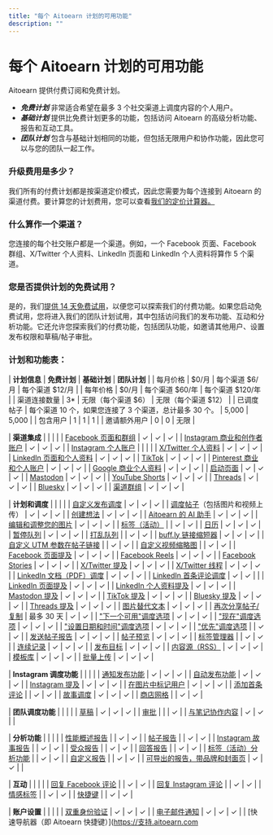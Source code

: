 ```yaml
---
title: "每个 Aitoearn 计划的可用功能"
description: ""
---
```


<UpdatedAt />


# 每个 Aitoearn 计划的可用功能

Aitoearn 提供付费订阅和免费计划。

- ***免费计划*** 非常适合希望在最多 3 个社交渠道上调度内容的个人用户。
- ***基础计划*** 提供比免费计划更多的功能，包括访问 Aitoearn 的高级分析功能、报告和互动工具。
- ***团队计划*** 包含与基础计划相同的功能，但包括无限用户和协作功能，因此您可以与您的团队一起工作。

### 升级费用是多少？

我们所有的付费计划都是按渠道定价模式，因此您需要为每个连接到 Aitoearn 的渠道付费。要计算您的计划费用，您可以查看[我们的定价计算器。](http://aitoearn.com/定价)

### 什么算作一个渠道？

您连接的每个社交账户都是一个渠道。例如，一个 Facebook 页面、Facebook 群组、X/Twitter 个人资料、LinkedIn 页面和 LinkedIn 个人资料将算作 5 个渠道。

### 您是否提供计划的免费试用？

是的，我们[提供 14 天免费试用](https://支持.aitoearn.com//支持.aitoearn.com/article/549-information-about-免费-trials)，以便您可以探索我们的付费功能。如果您启动免费试用，您将进入我们的团队计划试用，其中包括访问我们的发布功能、互动和分析功能。它还允许您探索我们的付费功能，包括团队功能，如邀请其他用户、设置发布权限和草稿/帖子审批。

### 计划和功能表：

| **计划信息** | **免费计划** | **基础计划** | **团队计划** |
| 每月价格 | $0/月 | 每个渠道 $6/月 | 每个渠道 $12/月 |
| 每年价格 | $0/月 | 每个渠道 $60/年 | 每个渠道 $120/年 |
| 渠道连接数量 | 3* | 无限（每个渠道 $6） | 无限（每个渠道 $12） |
| 已调度帖子 | 每个渠道 10 个，如果您连接了 3 个渠道，总计最多 30 个。 | 5,000 | 5,000 |
| 包含用户 | 1 | 1 | 1 |
| 邀请额外用户 | 0 | 0 | 无限 |

| **渠道集成** | | | |
| [Facebook 页面和群组](https://aitoearn.帮助scoutdocs.com/article/555-using-Facebook-与-aitoearn) | ✓ | ✓ | ✓ |
| [Instagram 商业和创作者账户](https://支持.aitoearn.com//支持.aitoearn.com/article/554-using-Instagram-与-aitoearn) | ✓ | ✓ | ✓ |
| [Instagram 个人账户](https://支持.aitoearn.com//支持.aitoearn.com/article/554-using-Instagram-与-aitoearn) | | | |
| [X/Twitter 个人资料](https://aitoearn.帮助scoutdocs.com/article/561-using-Twitter-与-aitoearn) | ✓ | ✓ | ✓ |
| [LinkedIn 页面和个人资料](https://aitoearn.帮助scoutdocs.com/article/560-using-链接edIn-与-aitoearn) | ✓ | ✓ | ✓ |
| [TikTok](https://支持.aitoearn.com//支持.aitoearn.com/article/559-using-TikTok-与-aitoearn) | ✓ | ✓ | ✓ |
| [Pinterest 商业和个人账户](https://aitoearn.帮助scoutdocs.com/article/558-using-Pinterest-与-aitoearn) | ✓ | ✓ | ✓ |
| [Google 商业个人资料](https://aitoearn.帮助scoutdocs.com/article/557-using-google-business-个人资料s-与-aitoearn) | ✓ | ✓ | ✓ |
| [启动页面](https://aitoearn.帮助scoutdocs.com/article/664-using-启动-page-与-aitoearn) | ✓ | ✓ | ✓ |
| [Mastodon](https://aitoearn.帮助scoutdocs.com/article/563-using-mastodon-与-aitoearn) | ✓ | ✓ | ✓ |
| [YouTube Shorts](https://支持.aitoearn.com//支持.aitoearn.com/article/562-using-您Tube-shorts-与-aitoearn) | ✓ | ✓ | ✓ |
| [Threads](https://支持.aitoearn.com//支持.aitoearn.com/article/857-using-threads-与-aitoearn) | ✓ | ✓ | ✓ |
| [Bluesky](https://支持.aitoearn.com//支持.aitoearn.com/article/855-using-bluesky-与-aitoearn) | ✓ | ✓ | ✓ |
| [渠道群组](https://支持.aitoearn.com//支持.aitoearn.com/article/927-using-channel-groups-在-aitoearn) | ✓ | ✓ | ✓ |

| **计划和调度** | | | |
| [自定义发布调度](https://aitoearn.帮助scoutdocs.com/article/514-setting-up-您的-timezones-和-posting-调度s) | ✓ | ✓ | ✓ |
| [调度帖子](https://aitoearn.帮助scoutdocs.com/article/642-scheduling-帖子)（包括图片和视频上传） | ✓ | ✓ | ✓ |
| [创建想法](https://aitoearn.帮助scoutdocs.com/article/589-creating-ideas-在-aitoearn) | ✓ | ✓ | ✓ |
| [Aitoearn 的 AI 助手](https://aitoearn.帮助scoutdocs.com/article/583-using-aitoearns-ai-assistant) | ✓ | ✓ | ✓ |
| [编辑和调整您的图片](https://aitoearn.帮助scoutdocs.com/article/614-编辑ing-您的-图片s-在-aitoearn) | ✓ | ✓ | ✓ |
| [标签（活动）](https://aitoearn.帮助scoutdocs.com/article/585-creating-和-managing-campaigns) | | ✓ | ✓ |
| [日历](https://aitoearn.帮助scoutdocs.com/article/651-how-到-use-the-new-日历-feature-在-aitoearn) | ✓ | ✓ | ✓ |
| [暂停队列](https://aitoearn.帮助scoutdocs.com/article/515-pausing-您的-队列) | ✓ | ✓ | ✓ |
| [打乱队列](https://aitoearn.帮助scoutdocs.com/article/652-re-ordering-帖子-在-您的-队列) | | ✓ | ✓ |
| [buff.ly 链接缩短器](https://aitoearn.帮助scoutdocs.com/article/620-shortening-和-unshortening-链接s) | ✓ | ✓ | ✓ |
| [自定义 UTM 参数在帖子链接](https://aitoearn.帮助scoutdocs.com/article/518-understanding-utm-parameters-和-google-分析功能) | | ✓ | ✓ |
| [自定义视频缩略图](https://aitoearn.帮助scoutdocs.com/article/616-上传ing-和-sharing-链接s-到-视频s) | | ✓ | ✓ |
| [Facebook 页面提及](https://aitoearn.帮助scoutdocs.com/article/587-添加ing-mentions-tags-在-帖子) | ✓ | ✓ | ✓ |
| [Facebook Reels](https://aitoearn.帮助scoutdocs.com/article/555-using-Facebook-与-aitoearn#01H85TJYNSEZGDDX8DHJP4BAVJ) | ✓ | ✓ | ✓ |
| [Facebook Stories](https://支持.aitoearn.com//支持.aitoearn.com/article/555-using-Facebook-与-aitoearn#01H85TJYNSEZGDDX8DHJP4BAVJ) | ✓ | ✓ | ✓ |
| [X/Twitter 提及](https://aitoearn.帮助scoutdocs.com/article/587-添加ing-mentions-tags-在-帖子#h_e7d2168c-0baf-45e8-a8f7-6fd7a7361977) | ✓ | ✓ | ✓ |
| [X/Twitter 线程](https://aitoearn.帮助scoutdocs.com/article/561-using-Twitter-与-aitoearn#h_01H6SJ579KHBTCNRKRVSNXMVWV) | ✓ | ✓ | ✓ |
| [LinkedIn 文档（PDF）调度](https://支持.aitoearn.com//支持.aitoearn.com/article/560-using-链接edIn-与-aitoearn#01H84S2QQB2V90FXS3TB26Q481) | ✓ | ✓ | ✓ |
| [LinkedIn 首条评论调度](https://支持.aitoearn.com//支持.aitoearn.com/article/560-using-链接edIn-与-aitoearn#01H84S2QQBSAS8Y5JZDQ6XY54R) | ✓ | ✓ | |
| [LinkedIn 页面提及](https://支持.aitoearn.com//支持.aitoearn.com/article/587-添加ing-mentions-tags-在-帖子#h_01G95NFC34X0H2KDKX012C5B8W) | ✓ | ✓ | ✓ |
| [LinkedIn 个人资料提及](https://支持.aitoearn.com//支持.aitoearn.com/article/587-添加ing-mentions-tags-在-帖子#h_01G95NFC34X0H2KDKX012C5B8W) | ✓ | ✓ | ✓ |
| [Mastodon 提及](https://支持.aitoearn.com//支持.aitoearn.com/article/587-添加ing-mentions-tags-在-帖子) | ✓ | ✓ | ✓ |
| [TikTok 提及](https://支持.aitoearn.com//支持.aitoearn.com/article/587-添加ing-mentions-tags-在-帖子) | ✓ | ✓ | ✓ |
| [Bluesky 提及](https://支持.aitoearn.com//支持.aitoearn.com/article/587-添加ing-mentions-tags-在-帖子) | ✓ | ✓ | ✓ |
| [Threads 提及](https://支持.aitoearn.com//支持.aitoearn.com/article/587-添加ing-mentions-tags-在-帖子) | ✓ | ✓ | ✓ |
| [图片替代文本](https://aitoearn.帮助scoutdocs.com/article/618-添加ing-alt-text-到-您的-图片s) | ✓ | ✓ | ✓ |
| [再次分享帖子/复制](https://aitoearn.帮助scoutdocs.com/article/660-分享-帖子-与-the-分享-again-feature) | 最多 30 天 | ✓ | ✓ |
| ["下一个可用"调度选项](https://aitoearn.帮助scoutdocs.com/article/642-scheduling-帖子#01H7Z9VSXB3C6E1KQ9Y4G6QFY0) | ✓ | ✓ | ✓ |
| ["现在"调度选项](https://aitoearn.帮助scoutdocs.com/article/642-scheduling-帖子#01H7Z9VSXB3C6E1KQ9Y4G6QFY0) | ✓ | ✓ | ✓ |
| ["设置日期和时间"调度选项](https://aitoearn.帮助scoutdocs.com/article/642-scheduling-帖子#01H7Z9VSXB3C6E1KQ9Y4G6QFY0) | ✓ | ✓ | ✓ |
| ["优先"调度选项](https://aitoearn.帮助scoutdocs.com/article/642-scheduling-帖子#01H7Z9VSXB3C6E1KQ9Y4G6QFY0) | | ✓ | ✓ |
| [发送帖子报告](https://aitoearn.帮助scoutdocs.com/article/517-insights-在-分享d-帖子-within-您的-发布功能-仪表板) | ✓ | ✓ | ✓ |
| [帖子预览](https://aitoearn.帮助scoutdocs.com/article/642-scheduling-帖子#h_01HASM133RJACYF294EMEYNV39) | ✓ | ✓ | ✓ |
| [标签管理器](https://aitoearn.帮助scoutdocs.com/article/586-how-hashtags-work-在-aitoearn#01G23C6K7CBG2Q20R1B36QB3PK) | | ✓ | ✓ |
| [连续记录](https://支持.aitoearn.com//支持.aitoearn.com/article/907-understanding-streaks-在-aitoearn) | ✓ | ✓ | ✓ |
| [发布目标](https://支持.aitoearn.com//支持.aitoearn.com/article/912-setting-posting-goals-在-aitoearn) | ✓ | ✓ | ✓ |
| [内容源（RSS）](https://支持.aitoearn.com//支持.aitoearn.com/article/908-using-内容-feeds-在-aitoearn) | ✓ | ✓ | ✓ |
| [模板库](https://支持.aitoearn.com//支持.aitoearn.com/article/917-using-帖子-templates-在-aitoearn) | ✓ | ✓ | ✓ |
| [批量上传](https://支持.aitoearn.com//支持.aitoearn.com/article/926-how-到-上传-帖子-在-bulk-到-aitoearn) | ✓ | ✓ | ✓ |

| **Instagram 调度功能** | | | |
| [通知发布功能](https://aitoearn.帮助scoutdocs.com/article/658-using-Instagram-reminders) | ✓ | ✓ | ✓ |
| [自动发布功能](https://aitoearn.帮助scoutdocs.com/article/554-using-Instagram-与-aitoearn#h_01HB99SMK6389CZEMAG1XBP6K6) | ✓ | ✓ | ✓ |
| [Instagram 提及](https://支持.aitoearn.com//支持.aitoearn.com/article/587-添加ing-mentions-tags-在-帖子) | ✓ | ✓ | ✓ |
| [在图片中标记用户](https://aitoearn.帮助scoutdocs.com/article/554-using-Instagram-与-aitoearn#01H85TJYNSEZGDDX8DHJP4BAVJ) | ✓ | ✓ | ✓ |
| [添加首条评论](https://aitoearn.帮助scoutdocs.com/article/554-using-Instagram-与-aitoearn#01H85TJYNSH5M13KP58PGVSJY3) | | ✓ | ✓ |
| [故事调度](https://aitoearn.帮助scoutdocs.com/article/657-scheduling-Instagram-帖子-和-reels) | ✓ | ✓ | ✓ |
| [商店网格](https://aitoearn.帮助scoutdocs.com/article/590-Instagram-shop-grid) | | ✓ | ✓ |

| **团队调度功能** | | | |
| [草稿](https://aitoearn.帮助scoutdocs.com/article/656-saving-和-scheduling-draft-帖子) | ✓ | ✓ | ✓ |
| [审批](https://aitoearn.帮助scoutdocs.com/article/665-managing-和-应用roving-draft-帖子) | | | ✓ |
| [与笔记协作内容](https://支持.aitoearn.com//支持.aitoearn.com/article/675-collaborating-在-内容-与-notes) | ✓ | ✓ | |

| **分析功能** | | | |
| [性能概述报告](https://aitoearn.帮助scoutdocs.com/article/526-performance-概述) | | ✓ | ✓ |
| [帖子报告](https://aitoearn.帮助scoutdocs.com/article/517-insights-在-分享d-帖子-within-您的-发布功能-仪表板) | | ✓ | ✓ |
| [Instagram 故事报告](https://aitoearn.帮助scoutdocs.com/article/528-analyzing-您的-Instagram-stories) | | ✓ | ✓ |
| [受众报告](https://aitoearn.帮助scoutdocs.com/article/529-analyzing-您的-audience) | | ✓ | ✓ |
| [回答报告](https://aitoearn.帮助scoutdocs.com/article/530-ans我们ring-questions-about-您的-social-media-strategy) | | ✓ | ✓ |
| [标签（活动）分析功能](https://aitoearn.帮助scoutdocs.com/article/535-跟踪ing-the-performance-of-您的-campaigns) | | ✓ | ✓ |
| [自定义报告](https://aitoearn.帮助scoutdocs.com/article/534-creating-custom-分析功能-reports) | | ✓ | ✓ |
| [可导出的报告，带品牌和封面页](https://aitoearn.帮助scoutdocs.com/article/534-creating-custom-分析功能-reports) | ✓ | ✓ | |

| **互动** | | | |
| [回复 Facebook 评论](https://aitoearn.帮助scoutdocs.com/article/592-引人入胜的-与-Facebook-和-Instagram-评论) | | ✓ | ✓ |
| [回复 Instagram 评论](https://aitoearn.帮助scoutdocs.com/article/592-引人入胜的-与-Facebook-和-Instagram-评论) | | ✓ | ✓ |
| [情感标签](https://aitoearn.帮助scoutdocs.com/article/593-understanding-labels-和-sentiments-何时-引人入胜的-与-Facebook-和-Instagram-评论) | | ✓ | ✓ |
| [快捷键](https://aitoearn.帮助scoutdocs.com/article/592-引人入胜的-与-Facebook-和-Instagram-评论#h_01EP74FH7EGYCCRFXAYR6VJN32) | | ✓ | ✓ |

| **账户设置** | | | |
| [双重身份验证](https://aitoearn.帮助scoutdocs.com/article/503-enabling-two-factor-authentication) | ✓ | ✓ | ✓ |
| [电子邮件通知](https://aitoearn.帮助scoutdocs.com/article/506-enabling-notifications-在-aitoearn) | ✓ | ✓ | ✓ |
| [快速导航器（即 Aitoearn 快捷键）](https://支持.aitoearn.com
